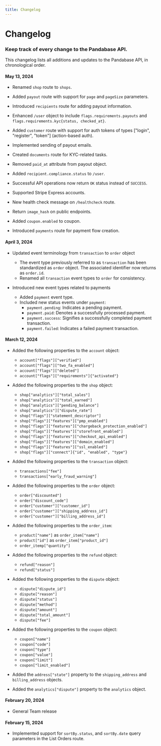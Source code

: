 ```yaml
---
title: Changelog
---
```


# Changelog

### Keep track of every change to the Pandabase API.

This changelog lists all additions and updates to the Pandabase API, in
chronological order.

#### May 13, 2024

- Renamed `shop` route to `shops`.

- Added `payout` route with support for `page` and `pageSize` parameters.
- Introduced `recipients` route for adding payout information.
- Enhanced `/user` object to include `flags.requirements.payouts` and `flags.requirements.kyc{status, checked_at}`.
- Added `customer` route with support for auth tokens of types ["login", "register", "token"] (action-based auth).
- Implemented sending of payout emails.
- Created `documents` route for KYC-related tasks.
- Removed `paid_at` attribute from payout object.
- Added `recipient.compliance.status` to `/user`.
- Successful API operations now return `OK` status instead of `SUCCESS`.
- Supported Stripe Express accounts.
- New health check message on `/healthcheck` route.
- Return `image_hash` on public endpoints.
- Added `coupon.enabled` to coupon.
- Introduced `payments` route for payment flow creation.


#### April 3, 2024

- Updated event terminology from `transaction` to `order` object

  - The event type previously referred to as `transaction` has been standardized
    as `order` object. The associated identifier now returns as `order.id`.
  - Renamed all `transaction` event types to `order` for consistency.

- Introduced new event types related to payments
  - Added `payment` event type.
  - Included new status events under `payment`:
    - `payment.pending`: Indicates a pending payment.
    - `payment.paid`: Denotes a successfully processed payment.
    - `payment.success`: Signifies a successfully completed payment transaction.
    - `payment.failed`: Indicates a failed payment transaction.

#### March 12, 2024

- Added the following properties to the `account` object:

  - `account["flags"]["verified"]`
  - `account["flags"]["two_fa_enabled"]`
  - `account["flags"]["deleted"]`
  - `account["flags"]["requirements"]{"activated"}`

- Added the following properties to the `shop` object:

  - `shop["analytics"]["total_sales"]`
  - `shop["analytics"]["total_earned"]`
  - `shop["analytics"]["pending_balance"]`
  - `shop["analytics"]["dispute_rate"]`
  - `shop["flags"]["statement_descriptor"]`
  - `shop["flags"]["features"]["pmp_enabled"]`
  - `shop["flags"]["features"]["chargeback_protection_enabled"]`
  - `shop["flags"]["features"]["storefront_enabled"]`
  - `shop["flags"]["features"]["checkout_api_enabled"]`
  - `shop["flags"]["features"]["domain_enabled"]`
  - `shop["flags"]["features"]["ssl_enabled"]`
  - `shop["flags"]["connect"]{"id", "enabled", "type"}`

- Added the following properties to the `transaction` object:

  - `transactions["fee"]`
  - `transactions["early_fraud_warning"]`

- Added the following properties to the `order` object:

  - `order["discounted"]`
  - `order["discount_code"]`
  - `order["customer"]["customer_id"]`
  - `order["customer"]["shipping_address_id"]`
  - `order["customer"]["billing_address_id"]`

- Added the following properties to the `order_item`:

  - `product["name"]` as `order_item["name"]`
  - `product["id"]` as `order_item["product_id"]`
  - `order_itemp["quantity"]`

- Added the following properties to the `refund` object:

  - `refund["reason"]`
  - `refund["status"]`

- Added the following properties to the `dispute` object:

  - `dispute["dispute_id"]`
  - `dispute["reason"]`
  - `dispute["status"]`
  - `dispute["method"]`
  - `dispute["amount"]`
  - `dispute["total_amount"]`
  - `dispute["fee"]`

- Added the following properties to the `coupon` object:

  - `coupon["name"]`
  - `coupon["code"]`
  - `coupon["type"]`
  - `coupon["value"]`
  - `coupon["limit"]`
  - `coupon["limit_enabled"]`

- Added the `address["state"]` property to the `shipping_address` and
  `billing_address` objects.

- Added the `analytics["dispute"]` property to the `analytics` object.

#### February 20, 2024

- General Team release

#### February 15, 2024

- Implemented support for `sortBy.status`, and `sortBy.date` query parameters in
  the List Orders route.
